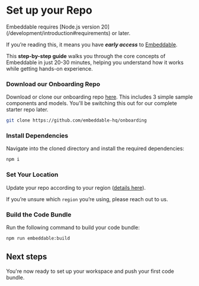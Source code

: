 
# Set up your Repo

<Callout emoji="💡">
    Embeddable requires [Node.js version 20](/development/introduction#requirements) or later.
</Callout>

If you’re reading this, it means you have ***early access*** to [Embeddable](https://embeddable.com).

This **step-by-step guide** walks you through the core concepts of Embeddable in just 20-30 minutes, helping you understand how it works while getting hands-on experience.

<Steps>

### Download our Onboarding Repo

Download or clone our onboarding repo [here](https://github.com/embeddable-hq/onboarding). This includes 3 simple sample components and models. You'll be switching this out for our complete starter repo later.

```bash
git clone https://github.com/embeddable-hq/onboarding
```
### Install Dependencies

Navigate into the cloned directory and install the required dependencies:

```bash
npm i
```
### Set Your Location

Update your repo according to your region ([details here](/deployment/deployment-regions#update-your-configuration)).

If you’re unsure which `region` you’re using, please reach out to us. 

### Build the Code Bundle

Run the following command to build your code bundle:

```bash
npm run embeddable:build
```
</Steps>

## Next steps

You're now ready to set up your workspace and push your first code bundle. 

<CardGrid>
  <LinkCard title="Set up your Workspace" href="/getting-started/set-up-your-workspace" icon=""/> 
</CardGrid>